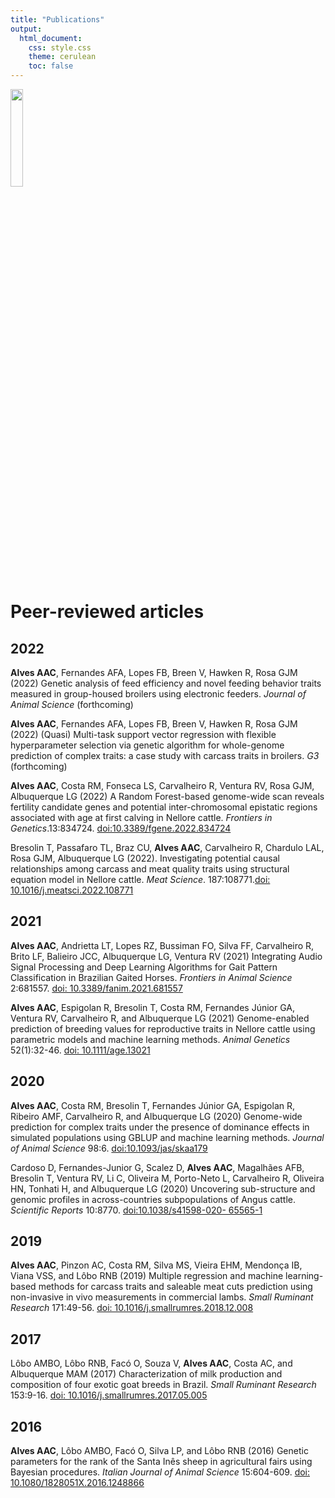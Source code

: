 ---
title: "Publications"
output: 
  html_document:
    css: style.css
    theme: cerulean
    toc: false
---

![](paper.png){width=20%}      


# Peer-reviewed articles  

## 2022  

**Alves AAC**, Fernandes AFA, Lopes FB, Breen V, Hawken R, Rosa GJM (2022) Genetic analysis of feed efficiency and novel feeding behavior traits measured in group-housed broilers using electronic feeders. *Journal of Animal Science* (forthcoming)  

**Alves AAC**, Fernandes AFA, Lopes FB, Breen V, Hawken R, Rosa GJM (2022) (Quasi) Multi-task support vector regression with flexible hyperparameter selection via genetic algorithm for whole-genome prediction of complex traits: a case study with carcass traits in broilers. *G3* (forthcoming)  

**Alves AAC**, Costa RM, Fonseca LS, Carvalheiro R, Ventura RV, Rosa GJM, Albuquerque
LG (2022) A Random Forest-based genome-wide scan reveals fertility candidate genes and
potential inter-chromosomal epistatic regions associated with age at first calving in Nellore
cattle. *Frontiers in Genetics*.13:834724. [doi:10.3389/fgene.2022.834724](https://pubmed.ncbi.nlm.nih.gov/35692843/)

Bresolin T, Passafaro TL, Braz CU, **Alves AAC**, Carvalheiro R, Chardulo LAL, Rosa GJM,
Albuquerque LG (2022). Investigating potential causal relationships among carcass and meat
quality traits using structural equation model in Nellore cattle. *Meat Science*. 187:108771.[doi:
10.1016/j.meatsci.2022.108771](https://www.sciencedirect.com/science/article/pii/S0309174022000390)


## 2021  

**Alves AAC**, Andrietta LT, Lopes RZ, Bussiman FO, Silva FF, Carvalheiro R, Brito LF,
Balieiro JCC, Albuquerque LG, Ventura RV (2021) Integrating Audio Signal Processing and
Deep Learning Algorithms for Gait Pattern Classification in Brazilian Gaited Horses.
*Frontiers in Animal Science* 2:681557. [doi: 10.3389/fanim.2021.681557](https://www.frontiersin.org/articles/10.3389/fanim.2021.681557/full)

**Alves AAC**, Espigolan R, Bresolin T, Costa RM, Fernandes Júnior GA, Ventura RV,
Carvalheiro R, and Albuquerque LG (2021) Genome-enabled prediction of breeding values for reproductive traits in Nellore cattle using parametric models and machine learning methods. *Animal Genetics* 52(1):32-46. [doi: 10.1111/age.13021](https://onlinelibrary.wiley.com/doi/full/10.1111/age.13021)

## 2020   

**Alves AAC**, Costa RM, Bresolin T, Fernandes Júnior GA, Espigolan R, Ribeiro AMF, Carvalheiro R, and Albuquerque LG (2020) Genome-wide prediction for complex traits under
the presence of dominance effects in simulated populations using GBLUP and machine learning methods. *Journal of Animal Science* 98:6. [doi:10.1093/jas/skaa179](https://academic.oup.com/jas/article/98/6/skaa179/5849339?login=true)

Cardoso D, Fernandes-Junior G, Scalez D, **Alves AAC**, Magalhães AFB, Bresolin T, Ventura
RV, Li C, Oliveira M, Porto-Neto L, Carvalheiro R, Oliveira HN, Tonhati H, and Albuquerque
LG (2020) Uncovering sub-structure and genomic profiles in across-countries subpopulations
of Angus cattle. *Scientific Reports* 10:8770. [doi:10.1038/s41598-020- 65565-1](https://www.nature.com/articles/s41598-020-65565-1)

## 2019   

**Alves AAC**, Pinzon AC, Costa RM, Silva MS, Vieira EHM, Mendonça IB, Viana VSS, and
Lôbo RNB (2019) Multiple regression and machine learning-based methods for carcass traits
and saleable meat cuts prediction using non-invasive in vivo measurements in commercial
lambs. *Small Ruminant Research* 171:49-56. [doi: 10.1016/j.smallrumres.2018.12.008](https://www.sciencedirect.com/science/article/pii/S0921448818310265)

## 2017

Lôbo AMBO, Lôbo RNB, Facó O, Souza V, **Alves AAC**, Costa AC, and Albuquerque MAM (2017) Characterization of milk production and composition of four exotic goat breeds in Brazil. *Small Ruminant Research* 153:9-16. [doi: 10.1016/j.smallrumres.2017.05.005](https://www.sciencedirect.com/science/article/pii/S0921448817301402)

## 2016

**Alves AAC**, Lôbo AMBO, Facó O, Silva LP, and Lôbo RNB (2016) Genetic parameters for the rank of the Santa Inês sheep in agricultural fairs using Bayesian procedures. *Italian Journal of Animal Science* 15:604-609. [doi: 10.1080/1828051X.2016.1248866](https://www.tandfonline.com/doi/full/10.1080/1828051X.2016.1248866)





